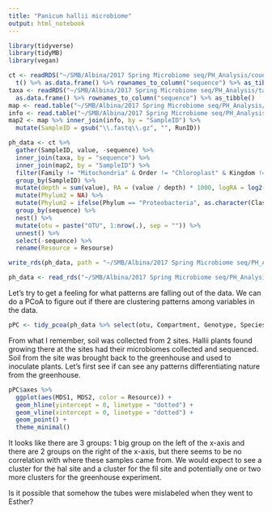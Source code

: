 ```yaml
---
title: "Panicum hallii microbiome"
output: html_notebook
---
```


```r
library(tidyverse)
library(tidyMB)
library(vegan)
```

```r
ct <- readRDS("~/SMB/Albina/2017 Spring Microbiome seq/PH_Analysis/count_table.rds") %>% 
  t() %>% as.data.frame() %>% rownames_to_column("sequence") %>% as_tibble()
taxa <- readRDS("~/SMB/Albina/2017 Spring Microbiome seq/PH_Analysis/taxa.rds") %>% 
  as.data.frame() %>% rownames_to_column("sequence") %>% as_tibble()
map <- read.table("~/SMB/Albina/2017 Spring Microbiome seq/PH_Analysis/ph.map", header = T, sep = "\t")
info <- read.table("~/SMB/Albina/2017 Spring Microbiome seq/PH_Analysis/map.txt", header = T)
map2 <- map %>% inner_join(info, by = "SampleID") %>% 
  mutate(SampleID = gsub("\\.fastq\\.gz", "", RunID))
```

```r
ph_data <- ct %>% 
  gather(SampleID, value, -sequence) %>% 
  inner_join(taxa, by = "sequence") %>% 
  inner_join(map2, by = "SampleID") %>% 
  filter(Family != "Mitochondria" & Order != "Chloroplast" & Kingdom != "Eukaryota") %>% 
  group_by(SampleID) %>% 
  mutate(depth = sum(value), RA = (value / depth) * 1000, logRA = log2(RA + 1)) %>% 
  mutate(Phylum2 = NA) %>% 
  mutate(Phylum2 = ifelse(Phylum == "Proteobacteria", as.character(Class), as.character(Phylum))) %>% 
  group_by(sequence) %>% 
  nest() %>% 
  mutate(otu = paste("OTU", 1:nrow(.), sep = "")) %>% 
  unnest() %>% 
  select(-sequence) %>% 
  rename(Resource = Resourse)

write_rds(ph_data, path = "~/SMB/Albina/2017 Spring Microbiome seq/PH_Analysis/ph_data.rds")

ph_data <- read_rds("~/SMB/Albina/2017 Spring Microbiome seq/PH_Analysis/ph_data.rds")
```


Let's try to get a feeling for what patterns are falling out of the data. We can do a PCoA to figure out if there are clustering patterns among variables in the data. 

```r
pPC <- tidy_pcoa(ph_data %>% select(otu, Compartment, Genotype, Species, SampleID, Trt, logRA, Resource, Intensity), otus = "otu", keep_loadings = T, value = "logRA")
```
From what I remember, soil was collected from 2 sites. Hallii plants found growing there at the sites had their microbiomes collected and sequenced. Soil from the site was brought back to the greenhouse and used to inoculate plants. Let's first see if can see any patterns differentiating nature from the greenhouse.

```r
pPC$axes %>% 
  ggplot(aes(MDS1, MDS2, color = Resource)) +
  geom_hline(yintercept = 0, linetype = "dotted") +
  geom_vline(xintercept = 0, linetype = "dotted") +
  geom_point() +
  theme_minimal()

```

It looks like there are 3 groups: 1 big group on the left of the x-axis and there are 2 groups on the right of the x-axis, but there seems to be no correlation with where these samples came from. We would expect to see a cluster for the hal site and a cluster for the fil site and potentially one or two more clusters for the greenhouse experiment. 

Is it possible that somehow the tubes were mislabeled when they went to Esther?